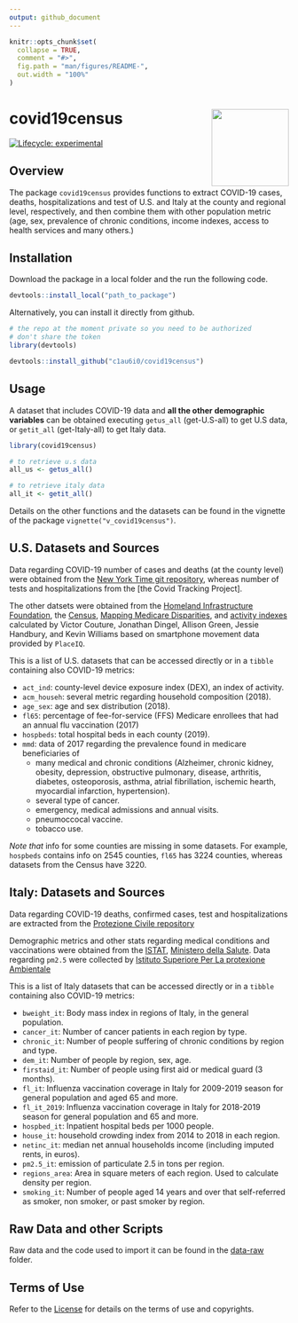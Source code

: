 ```yaml
---
output: github_document
---
```


<!-- README.md is generated from README.Rmd. Please edit that file -->

```r
knitr::opts_chunk$set(
  collapse = TRUE,
  comment = "#>",
  fig.path = "man/figures/README-",
  out.width = "100%"
)
```

# covid19census  <img src='inst/img/hexsticker.png' align="right" height="139" />

<!-- badges: start -->
[![Lifecycle: experimental](https://img.shields.io/badge/lifecycle-experimental-orange.svg)](https://www.tidyverse.org/lifecycle/#experimental)
<!-- badges: end -->

## Overview

The package `covid19census` provides functions to extract COVID-19 cases, deaths, hospitalizations and test of U.S. and Italy at the county and regional level, respectively, and then combine them with other population metric (age, sex, prevalence of chronic conditions, income indexes, access to health services and many others.)

## Installation

Download the package in a local folder and the run the following code.

```r
devtools::install_local("path_to_package")
```

Alternatively, you can install it directly from github.

```r
# the repo at the moment private so you need to be authorized 
# don't share the token
library(devtools)

devtools::install_github("c1au6i0/covid19census")
```

## Usage

A dataset that includes COVID-19 data and **all the other demographic variables** can be obtained executing `getus_all` (get-U.S-all) to get U.S data, or `getit_all` (get-Italy-all) to get Italy data.

```r
library(covid19census)

# to retrieve u.s data
all_us <- getus_all()

# to retrieve italy data
all_it <- getit_all()
```

Details on the other functions and the datasets can be found in the vignette of the package `vignette("v_covid19census")`.

## U.S. Datasets and Sources

Data regarding COVID-19 number of cases and deaths (at the county level) were obtained from the [New York Time git repository](https://github.com/nytimes/covid-19-data), whereas number of tests and hospitalizations from the [the Covid Tracking Project].

The other datsets were obtained from the [Homeland Infrastructure Foundation](https://hifld-geoplatform.opendata.arcgis.com/datasets/hospitals/data?page=18), the [Census](https://data.census.gov/cedsci/table?q=United%20States), [Mapping Medicare Disparities](https://data.cms.gov/mapping-medicare-disparities), and [activity indexes](https://github.com/COVIDExposureIndices/COVIDExposureIndices) calculated by  Victor Couture, Jonathan Dingel, Allison Green, Jessie Handbury, and Kevin Williams based on smartphone movement data provided by `PlaceIQ`.

This is a list of U.S. datasets that can be accessed directly or in a `tibble` containing also COVID-19 metrics:

* `act_ind`: county-level device exposure index (DEX), an index of activity.
* `acm_househ`: several metric regarding household composition (2018).
* `age_sex`: age and sex distribution (2018).
* `fl65`:  percentage of fee-for-service (FFS) Medicare enrollees that had an annual flu vaccination (2017)
* `hospbeds`: total hospital beds in each county (2019).
* `mmd`: data of 2017 regarding the  prevalence found in medicare beneficiaries of 
    * many medical and chronic conditions (Alzheimer, chronic kidney, obesity, depression, obstructive pulmonary, disease, arthritis, diabetes, osteoporosis, asthma, atrial  fibrillation, ischemic hearth, myocardial infarction, hypertension).
    * several type of cancer.
    * emergency,  medical admissions and annual visits.
    * pneumoccocal vaccine.
    * tobacco use.
    
*Note that* info for some counties are missing in some datasets. For example, `hospbeds` contains info on 2545 counties, `fl65` has 3224 counties, whereas datasets from the Census have 3220.

## Italy: Datasets and Sources

Data regarding COVID-19 deaths, confirmed cases, test and hospitalizations are extracted from the [Protezione Civile repository](https://github.com/pcm-dpc/COVID-19)

Demographic metrics and other stats regarding medical conditions and vaccinations were obtained from the [ISTAT](http://dati.istat.it/?lang=en), [Ministero della Salute](http://www.salute.gov.it/portale/home.html). Data regarding `pm2.5` were collected by [Istituto Superiore Per La protexione Ambientale](https://annuario.isprambiente.it/pon/basic/14)

This is a list of Italy datasets that can be accessed directly or in a `tibble` containing also COVID-19 metrics:

* `bweight_it`: Body mass index in regions of Italy, in the general population.
* `cancer_it`: Number of cancer patients in each region by type.
* `chronic_it`: Number of people suffering of chronic conditions by region and type.
* `dem_it`: Number of people by region, sex, age.
* `firstaid_it`: Number of people using first aid or medical guard (3 months). 
* `fl_it`: Influenza vaccination coverage in Italy for 2009-2019 season for general population and aged 65 and more.
* `fl_it_2019`: Influenza vaccination coverage in Italy for 2018-2019 season for general population and 65 and more.
* `hospbed_it`: Inpatient hospital beds per 1000 people.
* `house_it`:  household crowding index from 2014 to 2018 in each region.
* `netinc_it`:  median net annual households income (including imputed rents, in euros).
* `pm2.5_it`:  emission of particulate 2.5 in tons per region.
* `regions_area`: Area in square meters of each region. Used to calculate density per region.
* `smoking_it`: Number of people aged 14 years and over that self-referred as smoker, non smoker, or past smoker by region.

## Raw Data and other Scripts

Raw data and the code used to import it can be found in the [data-raw](https://github.com/c1au6i0/convid19census/tree/master/data-raw) folder. 


## Terms of Use

Refer to the [License](https://github.com/c1au6i0/covid19census/blob/master/LICENSE.md) for details on the terms of use and copyrights.



